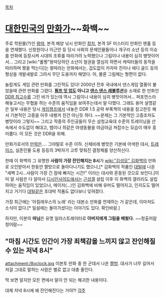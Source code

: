 [[목차]]

= [[대한민국]]의 [[만화가]]~~화백~~ =

주로 학원물(?)인 [[왕따]], 본격 해양 낚시 만화인 [[참치]], 본격 SF 미스터리 만화인 맨홀 등을 연재했다. 신창원이나 이근안 등 당시 사회의 문제인물들이나 개구리 소년 등의 이슈를 만화에 등장시켜 시대의 조류를 따라가려 노력했으나 그림이나 내용이 심히 병맛이어서... 그리고 [wiki:"롤짱"왕따당하던 소년이 철권을 열심히 하면서 캐릭터들의 동작을 따라하며 짱을 먹는다]는 왕따라는 만화에서는, 겁도없이 카자마 진이나 에디 골드 등의 형상을 개발새발로 그려서 무단 도용까지 해댔다. 아, 물론 그림체는 형편이 없다.

놀랍게도 게임 관련 만화를 그린적도 있다! 2000년 전후 국내에서 댄스게임 열풍이 불었을때 관련 만화를 그렸다. '''[[펌프 잇 업]]도 아니고 [[댄스 댄스 레볼루션]]'''을 소재로 한 만화인 [[DDR 최고수]]를 그린 바가 있는데 역시 그림이나 내용이 심히 병맛이어서... 퍼포먼스라 해놓고서는 무협을 하는 수준의 움직임을 보여주는데서 말 다했다. 그래도 용어 설명같은 일부 내용은 당시 [[게임챔프]]에서 내놓은 DDR 1.5 공략 부록책의 내용을 참고한듯 해서 기본적인 고증을 아주 내팽겨 친건 아닌듯 하다. ~~문제는 그 기본적인 고증조차도 병맛이라 그렇지~~ 그리고 작중의 주인공들이 무슨 삼청교육대 수준의 트레이닝을 산속에서 수도없이 해대고, 뱀이나 쥐같은 야생동물을 야금야금 쳐잡수는 모습이 매우 흥미롭다. 이 모든 것은 DDR을 위해.

만화가로서의 [[만력]]은.... 그야말로 수준 이하. 신체비례 병맛은 기본에 어색한 대사, [[트레이스]], 실존인물 도용 등등의 3박자가 고루 맞춰진 결정체를 양산하신다.

한때 이 화백의 그 유명한 '''사람이 가장 잔인해지는 8시'''가 [[wiki:"김성모" 김화백]]의 만화로 오인받아서 한동안 짤방으로 돌아다니기도 했으나,[* 김화백의 작품인 [[대털]]에 나온 "새벽 2시...사람이 가장 긴 잠에 빠지는 시간!" 이라는 대사와 혼동된 것으로 보인다.]이미 알 사람은 다 알아서 [[디시인사이드]]에서는 [[근성갤]] 설립 이후 이 화백의 갤러리도 설립하여는 움직임이 있었으나, 메이저(...)인 김화백에 비해 유머도 떨어지고, 인지도도 떨어지고 거기다 [[대털]]같은 초대박 작품도 없다보니 잊혀졌다.

가장 최근에는 '아킬레우스의 노래' 라는 대본소 만화를 연재하는 거 같은데, 이마저도 소식이 없다.[* 일설에는 돌아가셨다는 이야기도 있다. 확인바람.]


하지만, 이분의 '''따님'''은 유명 일러스트레이터로 '''아버지에게 그림을 배웠다.''' ~~청출어람 청어람~~

== "마침 시간도 인간이 가장 죄책감을 느끼지 않고 잔인해질 수 있는 저녁 8시" ==
attachment:/8oclock.jpg
이본토 만화 중 한 군데서 나온 [[짤방]]. 대사가 너무 길어서 저걸 그대로 말하는 사람은 별로 없고 대충 줄인다.

딱 보면 알지만 모든 면에서 말이 안 되는 해괴한 내용이다.

대체 저녁 8시에 왜 잔인해진다는 거야?!
[[각주]]
